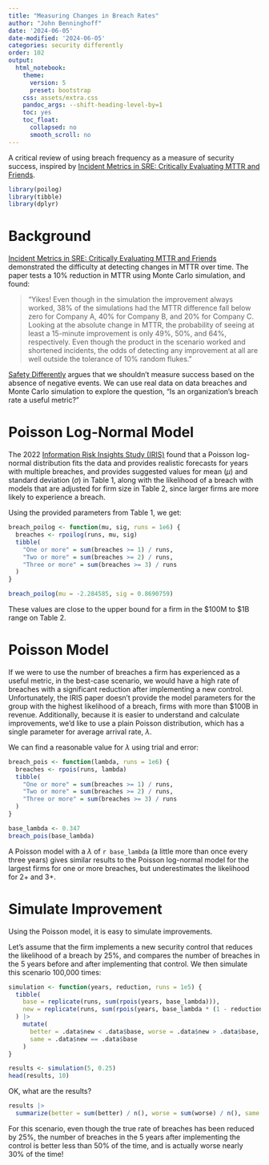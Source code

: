 ```yaml
---
title: "Measuring Changes in Breach Rates"
author: "John Benninghoff"
date: '2024-06-05'
date-modified: '2024-06-05'
categories: security differently
order: 102
output:
  html_notebook:
    theme:
      version: 5
      preset: bootstrap
    css: assets/extra.css
    pandoc_args: --shift-heading-level-by=1
    toc: yes
    toc_float:
      collapsed: no
      smooth_scroll: no
---
```


A critical review of using breach frequency as a measure of security success, inspired by [Incident Metrics in SRE: Critically Evaluating MTTR and Friends](https://sre.google/resources/practices-and-processes/incident-metrics-in-sre/).

```r
library(poilog)
library(tibble)
library(dplyr)
```

# Background

[Incident Metrics in SRE: Critically Evaluating MTTR and Friends](https://sre.google/resources/practices-and-processes/incident-metrics-in-sre/) demonstrated
the difficulty at detecting changes in MTTR over time. The paper tests a 10% reduction in MTTR using
Monte Carlo simulation, and found:

> "Yikes! Even though in the simulation the improvement always worked, 38% of the simulations had
> the MTTR difference fall below zero for Company A, 40% for Company B, and 20% for Company C.
> Looking at the absolute change in MTTR, the probability of seeing at least a 15-minute improvement
> is only 49%, 50%, and 64%, respectively. Even though the product in the scenario worked and
> shortened incidents, the odds of detecting any improvement at all are well outside the tolerance
> of 10% random flukes."

[Safety Differently](https://www.information-safety.org/2023/10/31/security-differently/) argues
that we shouldn't measure success based on the absence of negative events. We can use real data on
data breaches and Monte Carlo simulation to explore the question, "Is an organization's breach rate
a useful metric?"

# Poisson Log-Normal Model

The 2022
[Information Risk Insights Study (IRIS)](https://www.cyentia.com/wp-content/uploads/IRIS-2022_Cyentia.pdf)
found that a Poisson log-normal distribution fits the data and provides realistic forecasts for
years with multiple breaches, and provides suggested values for mean ($\mu$) and standard deviation
($\sigma$) in Table 1, along with the likelihood of a breach with models that are adjusted for firm
size in Table 2, since larger firms are more likely to experience a breach.

Using the provided parameters from Table 1, we get:

```r
breach_poilog <- function(mu, sig, runs = 1e6) {
  breaches <- rpoilog(runs, mu, sig)
  tibble(
    "One or more" = sum(breaches >= 1) / runs,
    "Two or more" = sum(breaches >= 2) / runs,
    "Three or more" = sum(breaches >= 3) / runs
  )
}

breach_poilog(mu = -2.284585, sig = 0.8690759)
```

These values are close to the upper bound for a firm in the \$100M to \$1B range on Table 2.

# Poisson Model

If we were to use the number of breaches a firm has experienced as a useful metric, in the best-case
scenario, we would have a high rate of breaches with a significant reduction after implementing a
new control. Unfortunately, the IRIS paper doesn't provide the model parameters for the group with
the highest likelihood of a breach, firms with more than $100B in revenue. Additionally, because it
is easier to understand and calculate improvements, we'd like to use a plain Poisson distribution,
which has a single parameter for average arrival rate, $\lambda$.

We can find a reasonable value for $\lambda$ using trial and error:

```r
breach_pois <- function(lambda, runs = 1e6) {
  breaches <- rpois(runs, lambda)
  tibble(
    "One or more" = sum(breaches >= 1) / runs,
    "Two or more" = sum(breaches >= 2) / runs,
    "Three or more" = sum(breaches >= 3) / runs
  )
}

base_lambda <- 0.347
breach_pois(base_lambda)
```

A Poisson model with a $\lambda$ of `r base_lambda` (a little more than once every three years) gives similar
results to the Poisson log-normal model for the largest firms for one or more breaches, but
underestimates the likelihood for 2+ and 3+.

# Simulate Improvement

Using the Poisson model, it is easy to simulate improvements.

Let's assume that the firm implements a new security control that reduces the likelihood of a breach
by 25%, and compares the number of breaches in the 5 years before and after implementing that
control. We then simulate this scenario 100,000 times:    

```r
simulation <- function(years, reduction, runs = 1e5) {
  tibble(
    base = replicate(runs, sum(rpois(years, base_lambda))),
    new = replicate(runs, sum(rpois(years, base_lambda * (1 - reduction))))
  ) |>
    mutate(
      better = .data$new < .data$base, worse = .data$new > .data$base,
      same = .data$new == .data$base
    )
}

results <- simulation(5, 0.25)
head(results, 10)
```

OK, what are the results?

```r
results |>
  summarize(better = sum(better) / n(), worse = sum(worse) / n(), same = sum(same) / n())
```

For this scenario, even though the true rate of breaches has been reduced by 25%, the number of
breaches in the 5 years after implementing the control is better less than 50% of the time, and is
actually worse nearly 30% of the time!
